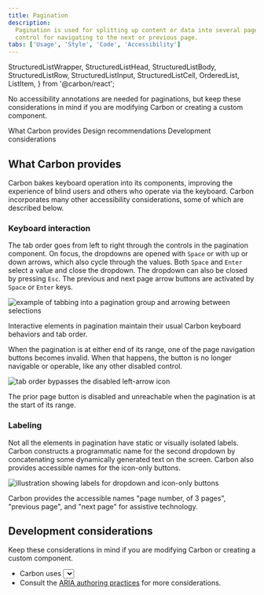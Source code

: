 ```yaml
---
title: Pagination
description:
  Pagination is used for splitting up content or data into several pages, with a
  control for navigating to the next or previous page.
tabs: ['Usage', 'Style', 'Code', 'Accessibility']
---
```


  StructuredListWrapper,
  StructuredListHead,
  StructuredListBody,
  StructuredListRow,
  StructuredListInput,
  StructuredListCell,
  OrderedList,
  ListItem,
} from '@carbon/react';

<PageDescription>

No accessibility annotations are needed for paginations, but keep these
considerations in mind if you are modifying Carbon or creating a custom
component.

</PageDescription>

<AnchorLinks>

<AnchorLink>What Carbon provides</AnchorLink>
<AnchorLink>Design recommendations</AnchorLink>
<AnchorLink>Development considerations</AnchorLink>

</AnchorLinks>

## What Carbon provides

Carbon bakes keyboard operation into its components, improving the experience of
blind users and others who operate via the keyboard. Carbon incorporates many
other accessibility considerations, some of which are described below.

### Keyboard interaction

The tab order goes from left to right through the controls in the pagination component. On focus, the dropdowns are opened with `Space` or with up or down arrows, which also cycle through the values. Both `Space` and `Enter` select a value and close the dropdown. The dropdown can also be closed by pressing `Esc`. The previous and next page arrow buttons are activated by `Space` or `Enter` keys.

<Row>
<Column colLg={8}>

![example of tabbing into a pagination group and arrowing between selections](images/pagination-accessibility-1.png)

<Caption>
  Interactive elements in pagination maintain their usual Carbon keyboard behaviors and tab order.
</Caption>

</Column>
</Row>

When the pagination is at either end of its range, one of the page navigation buttons becomes invalid. When that happens, the button is no longer navigable or operable, like any other disabled control.

<Row>
<Column colLg={8}>

![tab order bypasses the disabled left-arrow icon](images/pagination-accessibility-2.png)

<Caption>
  The prior page button is disabled and unreachable when the pagination is at the start of its range.
</Caption>

</Column>
</Row>

### Labeling

Not all the elements in pagination have static or visually isolated labels. Carbon constructs a programmatic name for the second dropdown by concatenating some dynamically generated text on the screen. Carbon also provides accessible names for the icon-only buttons.

<Row>
<Column colLg={8}>

![illustration showing labels for dropdown and icon-only buttons](images/pagination-accessibility-3.png)

<Caption>
  Carbon provides the accessible names "page number, of 3 pages", "previous page", and "next page" for assistive technology.
</Caption>

</Column>
</Row>

## Development considerations

Keep these considerations in mind if you are modifying Carbon or creating a custom component.

- Carbon uses <select> elements for the dropdowns
- Consult the [ARIA authoring practices](https://www.w3.org/WAI/ARIA/apg/example-index/combobox/combobox-select-only.html) for more considerations.